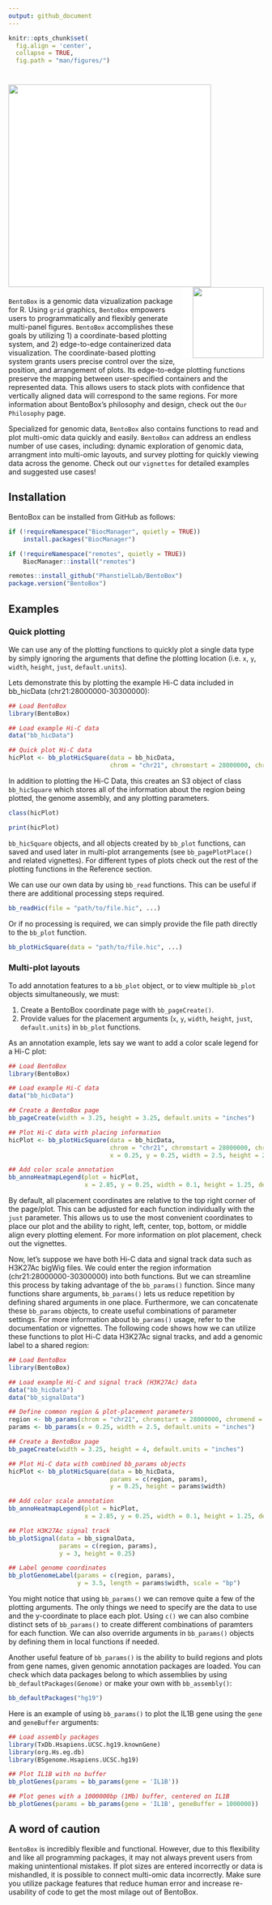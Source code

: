 ```yaml
---
output: github_document
---
```


```r
knitr::opts_chunk$set(
  fig.align = 'center',
  collapse = TRUE,
  fig.path = "man/figures/")
```

 
# <img src="man/figures/bento-logotype-singleline-black.png" width="400px" style="background-color:white;border=transparent" /> <img src="man/figures/logo.png" align="right" width="140px" style="padding-left:20px; background-color:white" />




`BentoBox` is a genomic data vizualization package for R. Using `grid` graphics, `BentoBox` empowers users to programmatically and flexibly generate multi-panel figures. `BentoBox` accomplishes these goals by utilizing 1) a coordinate-based plotting system, and 2) edge-to-edge containerized data visualization. The coordinate-based plotting system grants users precise control over the size, position, and arrangement of plots. Its edge-to-edge plotting functions preserve the mapping between user-specified containers and the represented data. This allows users to stack plots with confidence that vertically aligned data will correspond to the same regions. For more information about BentoBox's philosophy and design, check out the `Our Philosophy` page.

Specialized for genomic data, `BentoBox` also contains functions to read and plot multi-omic data quickly and easily. `BentoBox` can address an endless number of use cases, including: dynamic exploration of genomic data, arrangment into multi-omic layouts, and survey plotting for quickly viewing data across the genome. Check out our `vignettes` for detailed examples and suggested use cases!

## Installation

BentoBox can be installed from GitHub as follows:

```r
if (!requireNamespace("BiocManager", quietly = TRUE))
    install.packages("BiocManager")

if (!requireNamespace("remotes", quietly = TRUE))
    BiocManager::install("remotes")

remotes::install_github("PhanstielLab/BentoBox")
package.version("BentoBox")
```

## Examples

### Quick plotting

We can use any of the plotting functions to quickly plot a single data type by simply ignoring the arguments that define the plotting location (i.e. `x`, `y`, `width`, `height`, `just`, `default.units`).

Lets demonstrate this by plotting the example Hi-C data included in bb_hicData (chr21:28000000-30300000):

```r
## Load BentoBox
library(BentoBox)

## Load example Hi-C data
data("bb_hicData")

## Quick plot Hi-C data
hicPlot <- bb_plotHicSquare(data = bb_hicData,
                            chrom = "chr21", chromstart = 28000000, chromend = 30300000)
```


In addition to plotting the Hi-C Data, this creates an S3 object of class `bb_hicSquare` which stores all of the information about the region being plotted, the genome assembly, and any plotting parameters.

```r
class(hicPlot)
```

```r
print(hicPlot)
```

`bb_hicSquare` objects, and all objects created by `bb_plot` functions, can saved and used later in multi-plot arrangements (see `bb_pagePlotPlace()` and related vignettes). For different types of plots check out the rest of the plotting functions in the Reference section.

We can use our own data by using `bb_read` functions. This can be useful if there are additional processing steps required.

```r
bb_readHic(file = "path/to/file.hic", ...)
```

Or if no processing is required, we can simply provide the file path directly to the `bb_plot` function.

```r
bb_plotHicSquare(data = "path/to/file.hic", ...)
```


### Multi-plot layouts

To add annotation features to a `bb_plot` object, or to view multiple `bb_plot` objects simultaneously, we must:  

1. Create a BentoBox coordinate page with `bb_pageCreate()`.  
2. Provide values for the placement arguments (`x`, `y`, `width`, `height`, `just`, `default.units`) in `bb_plot` functions.

As an annotation example, lets say we want to add a color scale legend for a Hi-C plot:

```r

## Load BentoBox
library(BentoBox)

## Load example Hi-C data
data("bb_hicData")

## Create a BentoBox page
bb_pageCreate(width = 3.25, height = 3.25, default.units = "inches")

## Plot Hi-C data with placing information
hicPlot <- bb_plotHicSquare(data = bb_hicData,
                            chrom = "chr21", chromstart = 28000000, chromend = 30300000,
                            x = 0.25, y = 0.25, width = 2.5, height = 2.5, default.units = "inches")

## Add color scale annotation
bb_annoHeatmapLegend(plot = hicPlot,
                     x = 2.85, y = 0.25, width = 0.1, height = 1.25, default.units = "inches")

```

By default, all placement coordinates are relative to the top right corner of the page/plot. This can be adjusted for each function individually with the `just` parameter. This allows us to use the most convenient coordinates to place our plot and the ability to right, left, center, top, bottom, or middle align every plotting element. For more information on plot placement, check out the vignettes.


Now, let's suppose we have both Hi-C data and signal track data such as H3K27Ac bigWig files. We could enter the region information (chr21:28000000-30300000) into both functions. But we can streamline this process by taking advantage of the `bb_params()` function. Since many functions share arguments, `bb_params()` lets us reduce repetition by defining shared arguments in one place. Furthermore, we can concatenate these `bb_params` objects, to create useful combinations of parameter settings. For more information about `bb_params()` usage, refer to the documentation or vignettes. The following code shows how we can utilize these functions to plot Hi-C data H3K27Ac signal tracks, and add a genomic label to a shared region:


```r

## Load BentoBox
library(BentoBox)

## Load example Hi-C and signal track (H3K27Ac) data
data("bb_hicData")
data("bb_signalData")

## Define common region & plot-placement parameters
region <- bb_params(chrom = "chr21", chromstart = 28000000, chromend = 30300000)
params <- bb_params(x = 0.25, width = 2.5, default.units = "inches")

## Create a BentoBox page
bb_pageCreate(width = 3.25, height = 4, default.units = "inches")

## Plot Hi-C data with combined bb_params objects
hicPlot <- bb_plotHicSquare(data = bb_hicData,
                            params = c(region, params),
                            y = 0.25, height = params$width)

## Add color scale annotation
bb_annoHeatmapLegend(plot = hicPlot,
                     x = 2.85, y = 0.25, width = 0.1, height = 1.25, default.units = "inches")

## Plot H3K27Ac signal track
bb_plotSignal(data = bb_signalData,
              params = c(region, params),
              y = 3, height = 0.25)

## Label genome coordinates
bb_plotGenomeLabel(params = c(region, params),
                   y = 3.5, length = params$width, scale = "bp")

```


You might notice that using `bb_params()` we can remove quite a few of the plotting arguments. The only things we need to specify are the data to use and the y-coordinate to place each plot. Using `c()` we can also combine distinct sets of `bb_params()` to create different combinations of paramters for each function. We can also override arguments in `bb_params()` objects by defining them in local functions if needed.

Another useful feature of `bb_params()` is the ability to build regions and plots from gene names, given genomic annotation packages are loaded. You can check which data packages belong to which assemblies by using `bb_defaultPackages(Genome)` or make your own with `bb_assembly()`:

```r
bb_defaultPackages("hg19")
```

Here is an example of using `bb_params()` to plot the IL1B gene using the `gene` and `geneBuffer` arguments:

```r
## Load assembly packages
library(TxDb.Hsapiens.UCSC.hg19.knownGene)
library(org.Hs.eg.db)
library(BSgenome.Hsapiens.UCSC.hg19)

## Plot IL1B with no buffer
bb_plotGenes(params = bb_params(gene = 'IL1B'))
```


```r
## Plot genes with a 1000000bp (1Mb) buffer, centered on IL1B
bb_plotGenes(params = bb_params(gene = 'IL1B', geneBuffer = 1000000))
```

## A word of caution

`BentoBox` is incredibly flexible and functional. However, due to this flexibility and like all programming packages, it may not always prevent users from making unintentional mistakes. If plot sizes are entered incorrectly or data is mishandled, it is possible to connect multi-omic data incorrectly. Make sure you utilize package features that reduce human error and increase re-usability of code to get the most milage out of BentoBox.
